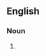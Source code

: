 {{also|aérostats}}

==English==

===Noun===
{{head|en|noun plural form}}

# {{plural of|aerostat|lang=en}}